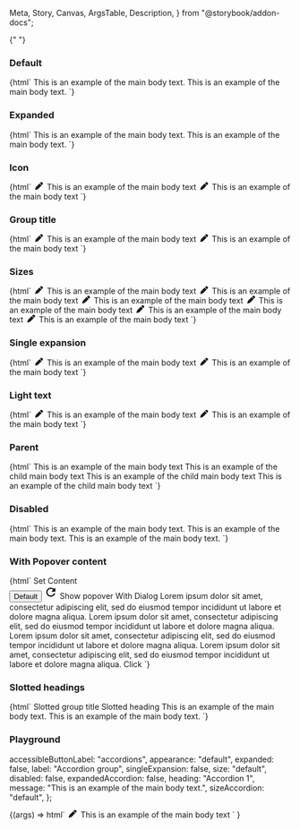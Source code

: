   Meta,
  Story,
  Canvas,
  ArgsTable,
  Description,
} from "@storybook/addon-docs";

<Meta title="Web Components/Accordion" component="ic-accordion" />

<Description markdown={readme} />{" "}

### Default

<Canvas>
  <Story name="Default" parameters={{ loki: { skip: true } }}>
    {html` <ic-accordion heading="Accordion 1">
        <ic-typography variant="body">
          This is an example of the main body text.
        </ic-typography>
      </ic-accordion>
      <ic-accordion heading="Accordion 2">
        <ic-typography variant="body">
          This is an example of the main body text.
        </ic-typography>
      </ic-accordion>`}
  </Story>
</Canvas>

### Expanded

<Canvas>
  <Story name="Expanded" parameters={{ loki: { skip: true } }}>
    {html` <ic-accordion expanded="true" heading="Accordion 1">
        <ic-typography variant="body">
          This is an example of the main body text.
        </ic-typography>
      </ic-accordion>
      <ic-accordion heading="Accordion 2">
        <ic-typography variant="body">
          This is an example of the main body text.
        </ic-typography>
      </ic-accordion>`}
  </Story>
</Canvas>

### Icon

<Canvas>
  <Story name="Icon" parameters={{ loki: { skip: true } }}>
    {html` <ic-accordion heading="Accordion 1">
        <svg
          slot="icon"
          width="20"
          height="1em"
          viewBox="0 0 512 512"
          fill="currentColor"
          xmlns="http://www.w3.org/2000/svg"
        >
          <path
            d="M362.7 19.3L314.3 67.7 444.3 197.7l48.4-48.4c25-25 25-65.5 0-90.5L453.3 19.3c-25-25-65.5-25-90.5 0zm-71 71L58.6 323.5c-10.4 10.4-18 23.3-22.2 37.4L1 481.2C-1.5 489.7 .8 498.8 7 505s15.3 8.5 23.7 6.1l120.3-35.4c14.1-4.2 27-11.8 37.4-22.2L421.7 220.3 291.7 90.3z"
          />
        </svg>
        <ic-typography variant="body">
          This is an example of the main body text
        </ic-typography>
      </ic-accordion>
      <ic-accordion heading="Accordion 2">
        <svg
          slot="icon"
          width="20"
          height="1em"
          viewBox="0 0 512 512"
          fill="currentColor"
          xmlns="http://www.w3.org/2000/svg"
        >
          <path
            d="M362.7 19.3L314.3 67.7 444.3 197.7l48.4-48.4c25-25 25-65.5 0-90.5L453.3 19.3c-25-25-65.5-25-90.5 0zm-71 71L58.6 323.5c-10.4 10.4-18 23.3-22.2 37.4L1 481.2C-1.5 489.7 .8 498.8 7 505s15.3 8.5 23.7 6.1l120.3-35.4c14.1-4.2 27-11.8 37.4-22.2L421.7 220.3 291.7 90.3z"
          />
        </svg>
        <ic-typography variant="body">
          This is an example of the main body text
        </ic-typography>
      </ic-accordion>`}
  </Story>
</Canvas>

### Group title

<Canvas>
  <Story name="Group Title" parameters={{ loki: { skip: true } }}>
    {html` <ic-accordion-group label="Title of the Accordion Group">
      <ic-accordion heading="Accordion 1">
        <svg
          slot="icon"
          width="20"
          height="1em"
          viewBox="0 0 512 512"
          fill="currentColor"
          xmlns="http://www.w3.org/2000/svg"
        >
          <path
            d="M362.7 19.3L314.3 67.7 444.3 197.7l48.4-48.4c25-25 25-65.5 0-90.5L453.3 19.3c-25-25-65.5-25-90.5 0zm-71 71L58.6 323.5c-10.4 10.4-18 23.3-22.2 37.4L1 481.2C-1.5 489.7 .8 498.8 7 505s15.3 8.5 23.7 6.1l120.3-35.4c14.1-4.2 27-11.8 37.4-22.2L421.7 220.3 291.7 90.3z"
          />
        </svg>
        <ic-typography variant="body">
          This is an example of the main body text
        </ic-typography>
      </ic-accordion>
      <ic-accordion heading="Accordion 2">
        <svg
          slot="icon"
          width="20"
          height="1em"
          viewBox="0 0 512 512"
          fill="currentColor"
          xmlns="http://www.w3.org/2000/svg"
        >
          <path
            d="M362.7 19.3L314.3 67.7 444.3 197.7l48.4-48.4c25-25 25-65.5 0-90.5L453.3 19.3c-25-25-65.5-25-90.5 0zm-71 71L58.6 323.5c-10.4 10.4-18 23.3-22.2 37.4L1 481.2C-1.5 489.7 .8 498.8 7 505s15.3 8.5 23.7 6.1l120.3-35.4c14.1-4.2 27-11.8 37.4-22.2L421.7 220.3 291.7 90.3z"
          />
        </svg>
        <ic-typography variant="body">
          This is an example of the main body text
        </ic-typography>
      </ic-accordion>
    </ic-accordion-group>`}
  </Story>
</Canvas>

### Sizes

<Canvas>
  <Story name="Sizes" parameters={{ loki: { skip: true } }}>
    {html` <ic-accordion-group label="Small Accordion Group" size="small">
        <ic-accordion heading="Accordion 1">
          <svg
            slot="icon"
            width="20"
            height="1em"
            viewBox="0 0 512 512"
            fill="currentColor"
            xmlns="http://www.w3.org/2000/svg"
          >
            <path
              d="M362.7 19.3L314.3 67.7 444.3 197.7l48.4-48.4c25-25 25-65.5 0-90.5L453.3 19.3c-25-25-65.5-25-90.5 0zm-71 71L58.6 323.5c-10.4 10.4-18 23.3-22.2 37.4L1 481.2C-1.5 489.7 .8 498.8 7 505s15.3 8.5 23.7 6.1l120.3-35.4c14.1-4.2 27-11.8 37.4-22.2L421.7 220.3 291.7 90.3z"
            />
          </svg>
          <ic-typography variant="body">
            This is an example of the main body text
          </ic-typography>
        </ic-accordion>
        <ic-accordion heading="Accordion 2">
          <svg
            slot="icon"
            width="20"
            height="1em"
            viewBox="0 0 512 512"
            fill="currentColor"
            xmlns="http://www.w3.org/2000/svg"
          >
            <path
              d="M362.7 19.3L314.3 67.7 444.3 197.7l48.4-48.4c25-25 25-65.5 0-90.5L453.3 19.3c-25-25-65.5-25-90.5 0zm-71 71L58.6 323.5c-10.4 10.4-18 23.3-22.2 37.4L1 481.2C-1.5 489.7 .8 498.8 7 505s15.3 8.5 23.7 6.1l120.3-35.4c14.1-4.2 27-11.8 37.4-22.2L421.7 220.3 291.7 90.3z"
            />
          </svg>
          <ic-typography variant="body">
            This is an example of the main body text
          </ic-typography>
        </ic-accordion>
      </ic-accordion-group>
      <ic-accordion-group label="Default Accordion Group" size="default">
        <ic-accordion heading="Accordion 1">
          <svg
            slot="icon"
            width="20"
            height="1em"
            viewBox="0 0 512 512"
            fill="currentColor"
            xmlns="http://www.w3.org/2000/svg"
          >
            <path
              d="M362.7 19.3L314.3 67.7 444.3 197.7l48.4-48.4c25-25 25-65.5 0-90.5L453.3 19.3c-25-25-65.5-25-90.5 0zm-71 71L58.6 323.5c-10.4 10.4-18 23.3-22.2 37.4L1 481.2C-1.5 489.7 .8 498.8 7 505s15.3 8.5 23.7 6.1l120.3-35.4c14.1-4.2 27-11.8 37.4-22.2L421.7 220.3 291.7 90.3z"
            />
          </svg>
          <ic-typography variant="body">
            This is an example of the main body text
          </ic-typography>
        </ic-accordion>
        <ic-accordion heading="Accordion 2">
          <svg
            slot="icon"
            width="20"
            height="1em"
            viewBox="0 0 512 512"
            fill="currentColor"
            xmlns="http://www.w3.org/2000/svg"
          >
            <path
              d="M362.7 19.3L314.3 67.7 444.3 197.7l48.4-48.4c25-25 25-65.5 0-90.5L453.3 19.3c-25-25-65.5-25-90.5 0zm-71 71L58.6 323.5c-10.4 10.4-18 23.3-22.2 37.4L1 481.2C-1.5 489.7 .8 498.8 7 505s15.3 8.5 23.7 6.1l120.3-35.4c14.1-4.2 27-11.8 37.4-22.2L421.7 220.3 291.7 90.3z"
            />
          </svg>
          <ic-typography variant="body">
            This is an example of the main body text
          </ic-typography>
        </ic-accordion>
      </ic-accordion-group>
      <ic-accordion-group label="Large Accordion Group" size="large">
        <ic-accordion heading="Accordion 1">
          <svg
            slot="icon"
            width="20"
            height="1em"
            viewBox="0 0 512 512"
            fill="currentColor"
            xmlns="http://www.w3.org/2000/svg"
          >
            <path
              d="M362.7 19.3L314.3 67.7 444.3 197.7l48.4-48.4c25-25 25-65.5 0-90.5L453.3 19.3c-25-25-65.5-25-90.5 0zm-71 71L58.6 323.5c-10.4 10.4-18 23.3-22.2 37.4L1 481.2C-1.5 489.7 .8 498.8 7 505s15.3 8.5 23.7 6.1l120.3-35.4c14.1-4.2 27-11.8 37.4-22.2L421.7 220.3 291.7 90.3z"
            />
          </svg>
          <ic-typography variant="body">
            This is an example of the main body text
          </ic-typography>
        </ic-accordion>
        <ic-accordion heading="Accordion 2">
          <svg
            slot="icon"
            width="20"
            height="1em"
            viewBox="0 0 512 512"
            fill="currentColor"
            xmlns="http://www.w3.org/2000/svg"
          >
            <path
              d="M362.7 19.3L314.3 67.7 444.3 197.7l48.4-48.4c25-25 25-65.5 0-90.5L453.3 19.3c-25-25-65.5-25-90.5 0zm-71 71L58.6 323.5c-10.4 10.4-18 23.3-22.2 37.4L1 481.2C-1.5 489.7 .8 498.8 7 505s15.3 8.5 23.7 6.1l120.3-35.4c14.1-4.2 27-11.8 37.4-22.2L421.7 220.3 291.7 90.3z"
            />
          </svg>
          <ic-typography variant="body">
            This is an example of the main body text
          </ic-typography>
        </ic-accordion>
      </ic-accordion-group>`}
  </Story>
</Canvas>

### Single expansion

<Canvas>
  <Story name="Single Expansion" parameters={{ loki: { skip: true } }}>
    {html` <ic-accordion-group
      label="Title of the Accordion Group"
      single-expansion="true"
    >
      <ic-accordion heading="Accordion 1">
        <svg
          slot="icon"
          width="20"
          height="1em"
          viewBox="0 0 512 512"
          fill="currentColor"
          xmlns="http://www.w3.org/2000/svg"
        >
          <path
            d="M362.7 19.3L314.3 67.7 444.3 197.7l48.4-48.4c25-25 25-65.5 0-90.5L453.3 19.3c-25-25-65.5-25-90.5 0zm-71 71L58.6 323.5c-10.4 10.4-18 23.3-22.2 37.4L1 481.2C-1.5 489.7 .8 498.8 7 505s15.3 8.5 23.7 6.1l120.3-35.4c14.1-4.2 27-11.8 37.4-22.2L421.7 220.3 291.7 90.3z"
          />
        </svg>
        <ic-typography variant="body">
          This is an example of the main body text
        </ic-typography>
      </ic-accordion>
      <ic-accordion heading="Accordion 2">
        <svg
          slot="icon"
          width="20"
          height="1em"
          viewBox="0 0 512 512"
          fill="currentColor"
          xmlns="http://www.w3.org/2000/svg"
        >
          <path
            d="M362.7 19.3L314.3 67.7 444.3 197.7l48.4-48.4c25-25 25-65.5 0-90.5L453.3 19.3c-25-25-65.5-25-90.5 0zm-71 71L58.6 323.5c-10.4 10.4-18 23.3-22.2 37.4L1 481.2C-1.5 489.7 .8 498.8 7 505s15.3 8.5 23.7 6.1l120.3-35.4c14.1-4.2 27-11.8 37.4-22.2L421.7 220.3 291.7 90.3z"
          />
        </svg>
        <ic-typography variant="body">
          This is an example of the main body text
        </ic-typography>
      </ic-accordion>
    </ic-accordion-group>`}
  </Story>
</Canvas>

### Light text

<Canvas>
  <Story
    name="Light text"
    parameters={{ backgrounds: { default: "dark" }, loki: { skip: true } }}
  >
    {html` <ic-accordion-group
      label="Title of the Accordion Group"
      appearance="light"
    >
      <ic-accordion heading="Accordion 1">
        <svg
          slot="icon"
          width="20"
          height="1em"
          viewBox="0 0 512 512"
          fill="currentColor"
          xmlns="http://www.w3.org/2000/svg"
        >
          <path
            d="M362.7 19.3L314.3 67.7 444.3 197.7l48.4-48.4c25-25 25-65.5 0-90.5L453.3 19.3c-25-25-65.5-25-90.5 0zm-71 71L58.6 323.5c-10.4 10.4-18 23.3-22.2 37.4L1 481.2C-1.5 489.7 .8 498.8 7 505s15.3 8.5 23.7 6.1l120.3-35.4c14.1-4.2 27-11.8 37.4-22.2L421.7 220.3 291.7 90.3z"
          />
        </svg>
        <ic-typography variant="body">
          This is an example of the main body text
        </ic-typography>
      </ic-accordion>
      <ic-accordion heading="Accordion 2">
        <svg
          slot="icon"
          width="20"
          height="1em"
          viewBox="0 0 512 512"
          fill="currentColor"
          xmlns="http://www.w3.org/2000/svg"
        >
          <path
            d="M362.7 19.3L314.3 67.7 444.3 197.7l48.4-48.4c25-25 25-65.5 0-90.5L453.3 19.3c-25-25-65.5-25-90.5 0zm-71 71L58.6 323.5c-10.4 10.4-18 23.3-22.2 37.4L1 481.2C-1.5 489.7 .8 498.8 7 505s15.3 8.5 23.7 6.1l120.3-35.4c14.1-4.2 27-11.8 37.4-22.2L421.7 220.3 291.7 90.3z"
          />
        </svg>
        <ic-typography variant="body">
          This is an example of the main body text
        </ic-typography>
      </ic-accordion>
    </ic-accordion-group>`}
  </Story>
</Canvas>

### Parent

<Canvas>
  <Story name="Parent" parameters={{ loki: { skip: true } }}>
    {html` <ic-accordion-group label="Title of the Accordion Group">
      <ic-accordion heading="Accordion 1">
        <ic-typography variant="body">
          This is an example of the main body text
        </ic-typography>
      </ic-accordion>
      <ic-accordion heading="Accordion 2">
        <ic-accordion heading="Child Accordion 1">
          <ic-typography variant="body">
            This is an example of the child main body text
          </ic-typography>
        </ic-accordion>
        <ic-accordion heading="Child Accordion 2">
          <ic-typography variant="body">
            This is an example of the child main body text
          </ic-typography>
        </ic-accordion>
        <ic-accordion heading="Child Accordion 3">
          <ic-typography variant="body">
            This is an example of the child main body text
          </ic-typography>
        </ic-accordion>
      </ic-accordion>
    </ic-accordion-group>`}
  </Story>
</Canvas>

### Disabled

<Canvas>
  <Story name="Disabled" parameters={{ loki: { skip: true } }}>
    {html` <ic-accordion heading="Accordion 1">
        <ic-typography variant="body">
          This is an example of the main body text.
        </ic-typography>
      </ic-accordion>
      <ic-accordion heading="Accordion 2" disabled>
        <ic-typography variant="body">
          This is an example of the main body text.
        </ic-typography>
      </ic-accordion>
      <ic-accordion heading="Accordion 3">
        <ic-typography variant="body">
          This is an example of the main body text.
        </ic-typography>
      </ic-accordion>`}
  </Story>
</Canvas>

### With Popover content

<Canvas>
  <Story name="With popover content" parameters={{ loki: { skip: true } }}>
    {html`
      <ic-accordion heading="With Select">
        <ic-select
          id="select-1"
          label="What is your favourite coffee?"
        ></ic-select>
        <ic-button id="set-content-btn">Set Content</ic-button>
        <div id="extra-content" style="width: 50px"></div>
      </ic-accordion>
      <ic-accordion heading="With Tooltip">
        <ic-tooltip
          label="This is a description of the button"
          target="test-button-default"
        >
          <button
            id="test-button-default"
            aria-describedby="ic-tooltip-test-button-default"
          >
            Default
          </button>
        </ic-tooltip>
      </ic-accordion>
      <ic-accordion heading="With Search Bar">
        <ic-search-bar label="What is your favourite coffee?"></ic-search-bar>
      </ic-accordion>
      <ic-accordion heading="With Popover Menu">
        <ic-popover-menu anchor="button-1" aria-label="popover">
          <ic-menu-item label="Copy code" disabled="true"></ic-menu-item>
          <ic-menu-group label="View">
            <ic-menu-item
              label="Zoom in"
              keyboard-shortcut="Cmd+"
            ></ic-menu-item>
            <ic-menu-item
              label="Zoom out"
              keyboard-shortcut="Cmd-"
            ></ic-menu-item>
          </ic-menu-group>
          <ic-menu-item
            label="Actions"
            submenu-trigger-for="abc"
          ></ic-menu-item>
          <ic-menu-item
            label="Logout"
            variant="destructive"
            disabled="true"
          ></ic-menu-item>
        </ic-popover-menu>
        <ic-popover-menu submenu-id="abc">
          <ic-menu-item label="Edit"></ic-menu-item>
          <ic-menu-item
            label="Find"
            submenu-trigger-for="abc123"
          ></ic-menu-item>
          <ic-menu-item label="Delete" variant="destructive"></ic-menu-item>
        </ic-popover-menu>
        <ic-popover-menu submenu-id="abc123">
          <ic-menu-item
            disabled="true"
            label="Search the web"
            description="This will search the web to find the thing you are looking for."
          ></ic-menu-item>
          <ic-menu-item label="Find..."></ic-menu-item>
          <ic-menu-item label="Find icons">
            <svg
              slot="icon"
              xmlns="http://www.w3.org/2000/svg"
              height="24px"
              viewBox="0 0 24 24"
              width="24px"
            >
              <path d="M0 0h24v24H0V0z" fill="none" />
              <path
                d="M17.65 6.35C16.2 4.9 14.21 4 12 4c-4.42 0-7.99 3.58-7.99 8s3.57 8 7.99 8c3.73 0 6.84-2.55 7.73-6h-2.08c-.82 2.33-3.04 4-5.65 4-3.31 0-6-2.69-6-6s2.69-6 6-6c1.66 0 3.14.69 4.22 1.78L13 11h7V4l-2.35 2.35z"
              />
            </svg>
          </ic-menu-item>
          <ic-menu-item
            label="Show found results"
            variant="toggle"
          ></ic-menu-item>
        </ic-popover-menu>
        <ic-button id="button-1" onclick="buttonClick()"
          >Show popover</ic-button
        >
      </ic-accordion>
      <ic-button id="with-dialog">With Dialog</ic-button>
      <ic-dialog
        heading="This is a medium dialog"
        label="medium"
        size="medium"
        id="medium-dialog"
      >
        <ic-typography>
          Lorem ipsum dolor sit amet, consectetur adipiscing elit, sed do
          eiusmod tempor incididunt ut labore et dolore magna aliqua.
        </ic-typography>
        <ic-typography>
          Lorem ipsum dolor sit amet, consectetur adipiscing elit, sed do
          eiusmod tempor incididunt ut labore et dolore magna aliqua.
        </ic-typography>
        <ic-accordion heading="Internal 1">
          <ic-typography>
            Lorem ipsum dolor sit amet, consectetur adipiscing elit, sed do
            eiusmod tempor incididunt ut labore et dolore magna aliqua.
          </ic-typography>
          <ic-select
            id="select-2"
            label="What is your favourite coffee?"
          ></ic-select>
        </ic-accordion>
        <ic-accordion heading="Internal 2">
          <ic-typography>
            Lorem ipsum dolor sit amet, consectetur adipiscing elit, sed do
            eiusmod tempor incididunt ut labore et dolore magna aliqua.
          </ic-typography>
          <ic-button>Click</ic-button>
        </ic-accordion>
      </ic-dialog>
      <script>
        document.querySelector("#with-dialog").addEventListener("click", () => {
          document.querySelector("#medium-dialog").showDialog();
        });
        document.querySelector("#select-1").options = [
          { label: "Cappuccino", value: "Cap" },
          { label: "Latte", value: "Lat" },
          { label: "Americano", value: "Ame" },
        ];
        document.querySelector("#select-2").options = [
          { label: "Cappuccino", value: "Cap" },
          { label: "Latte", value: "Lat" },
          { label: "Americano", value: "Ame" },
        ];
        document.querySelector("ic-search-bar").options = [
          { label: "Espresso", value: "espresso" },
          { label: "Double Espresso", value: "doubleespresso" },
          { label: "Flat White", value: "flatwhite" },
          { label: "Cappuccino", value: "cappucino" },
          { label: "Americano", value: "americano" },
          { label: "Ameno", value: "ameno" },
          { label: "Aicano", value: "acano" },
          { label: "Mocha", value: "mocha" },
        ];
        var icPopover = document.querySelector("ic-popover-menu");
        function buttonClick() {
          icPopover.open = true;
        }
        document
          .querySelector("#set-content-btn")
          .addEventListener("click", () => {
            document.querySelector("#extra-content").innerHTML =
              "This is a very very very lon sentence which should appear below without any issues";
          });
      </script>
    `}
  </Story>
</Canvas>

### Slotted headings

<Canvas>
  <Story name="Slotted headings" parameters={{ loki: { skip: true } }}>
    {html`<ic-accordion-group>
      <ic-typography variant="h4" slot="label">
        Slotted group title
      </ic-typography>
      <ic-accordion>
        <ic-typography variant="h5" slot="heading">
          Slotted heading
        </ic-typography>
        <ic-typography variant="body">
          This is an example of the main body text.
        </ic-typography>
      </ic-accordion>
      <ic-accordion heading="Accordion 2">
        <ic-typography variant="body">
          This is an example of the main body text.
        </ic-typography>
      </ic-accordion>
    </ic-accordion-group>`}
  </Story>
</Canvas>

### Playground

  accessibleButtonLabel: "accordions",
  appearance: "default",
  expanded: false,
  label: "Accordion group",
  singleExpansion: false,
  size: "default",
  disabled: false,
  expandedAccordion: false,
  heading: "Accordion 1",
  message: "This is an example of the main body text.",
  sizeAccordion: "default",
};

<Canvas>
  <Story
    args={defaultArgs}
    name="Playground"
    argTypes={{
      appearance: {
        options: ["dark", "default", "light"],
        control: { type: "radio" },
      },
      size: {
        options: ["small", "default", "large"],
        control: { type: "radio" },
      },
      sizeAccordion: {
        options: ["small", "default", "large"],
        control: { type: "radio" },
      },
    }}
    parameters={{ loki: { skip: true } }}
  >
    {(args) =>
      html`<ic-accordion-group
        accessible-button-label=${args.accessibleButtonLabel}
        label=${args.label}
        expanded=${args.expanded}
        single-expansion=${args.singleExpansion}
        size=${args.size}
        appearance=${args.appearance}
      >
        <ic-accordion
          heading=${args.heading}
          disabled=${args.disabled}
          expanded=${args.expandedAccordion}
          size=${args.sizeAccordion}
          message=${args.message}
        >
        </ic-accordion>
        <ic-accordion heading="Accordion 2">
          <svg
            slot="icon"
            width="20"
            height="1em"
            viewBox="0 0 512 512"
            fill="currentColor"
            xmlns="http://www.w3.org/2000/svg"
          >
            <path
              d="M362.7 19.3L314.3 67.7 444.3 197.7l48.4-48.4c25-25 25-65.5 0-90.5L453.3 19.3c-25-25-65.5-25-90.5 0zm-71 71L58.6 323.5c-10.4 10.4-18 23.3-22.2 37.4L1 481.2C-1.5 489.7 .8 498.8 7 505s15.3 8.5 23.7 6.1l120.3-35.4c14.1-4.2 27-11.8 37.4-22.2L421.7 220.3 291.7 90.3z"
            />
          </svg>
          <ic-typography variant="body">
            This is an example of the main body text
          </ic-typography>
        </ic-accordion>
      </ic-accordion-group>`
    }
  </Story>
</Canvas>
